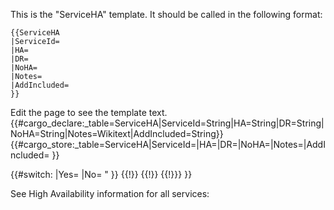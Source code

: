 <noinclude>
This is the "ServiceHA" template.
It should be called in the following format:
<pre>
{{ServiceHA
|ServiceId=
|HA=
|DR=
|NoHA=
|Notes=
|AddIncluded=
}}
</pre>
Edit the page to see the template text.
{{#cargo_declare:_table=ServiceHA|ServiceId=String|HA=String|DR=String|NoHA=String|Notes=Wikitext|AddIncluded=String}}
</noinclude><includeonly>{{#cargo_store:_table=ServiceHA|ServiceId={{{ServiceId|}}}|HA={{{HA|}}}|DR={{{DR|}}}|NoHA={{{NoHA|}}}|Notes={{{Notes|}}}|AddIncluded={{{AddIncluded|}}} }}
{{EmbedForm|Form=ServiceHA|ButtonText=HA Details}}

{{#switch:{{{NoHA|}}}
|Yes={{{Notes|}}}
|No=
{{{!}}
!Service
! High Availability
! Disaster Recovery
{{!}}-
{{!}} {{#cargo_query:tables=ServiceHA,Service|join on=ServiceHA.ServiceId=Service.Id|fields=Service.Name|default=|where=ServiceHA._pageNamespace="{{NAMESPACENUMBER}}" AND ServiceId="{{{ServiceId}}}" }}
{{!}} {{{HA|}}}
{{!}} {{{DR|}}}
{{!}}}
}}

See High Availability information for all services: {{SuiteLevelLink|hadr}}

</includeonly>